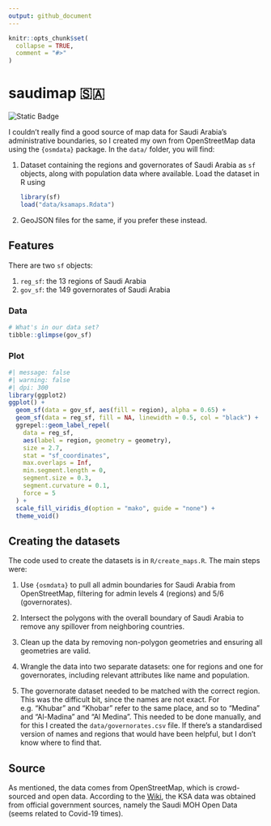 ```yaml
---
output: github_document
---
```


<!-- README.md is generated from README.Rmd. Please edit that file -->

```r
knitr::opts_chunk$set(
  collapse = TRUE,
  comment = "#>"
)
```

# saudimap 🇸🇦

<!-- badges: start -->
![Static Badge](https://img.shields.io/badge/yalla-saudiya-green?labelColor=EDDAAB&color=%230f6b3a)
<!-- badges: end -->

I couldn't really find a good source of map data for Saudi Arabia's administrative boundaries, so I created my own from OpenStreetMap data using the `{osmdata}` package. In the `data/` folder, you will find:

1. Dataset containing the regions and governorates of Saudi Arabia as `sf` objects, along with population data where available. Load the dataset in R using

   ```r
   library(sf)
   load("data/ksamaps.Rdata")
   ```

2. GeoJSON files for the same, if you prefer these instead. 

## Features

There are two `sf` objects:

1. `reg_sf`: the 13 regions of Saudi Arabia 
2. `gov_sf`: the 149 governorates of Saudi Arabia 

### Data

```r
# What's in our data set?
tibble::glimpse(gov_sf)
```

### Plot

```r
#| message: false
#| warning: false
#| dpi: 300
library(ggplot2)
ggplot() +
  geom_sf(data = gov_sf, aes(fill = region), alpha = 0.65) +
  geom_sf(data = reg_sf, fill = NA, linewidth = 0.5, col = "black") +
  ggrepel::geom_label_repel(
    data = reg_sf,
    aes(label = region, geometry = geometry),
    size = 2.7,
    stat = "sf_coordinates",
    max.overlaps = Inf,
    min.segment.length = 0,
    segment.size = 0.3,
    segment.curvature = 0.1,
    force = 5
  ) +
  scale_fill_viridis_d(option = "mako", guide = "none") +
  theme_void()
```


## Creating the datasets

The code used to create the datasets is in `R/create_maps.R`. The main steps were:

1. Use `{osmdata}` to pull all admin boundaries for Saudi Arabia from OpenStreetMap, filtering for admin levels 4 (regions) and 5/6 (governorates).

2. Intersect the polygons with the overall boundary of Saudi Arabia to remove any spillover from neighboring countries.

3. Clean up the data by removing non-polygon geometries and ensuring all geometries are valid.

4. Wrangle the data into two separate datasets: one for regions and one for governorates, including relevant attributes like name and population. 

5. The governorate dataset needed to be matched with the correct region. This was the difficult bit, since the names are not exact. For e.g. "Khubar" and "Khobar" refer to the same place, and so to "Medina" and "Al-Madina" and "Al Medina". This needed to be done manually, and for this I created the `data/governorates.csv` file. If there's a standardised version of names and regions that would have been helpful, but I don't know where to find that. 

## Source

As mentioned, the data comes from OpenStreetMap, which is crowd-sourced and open data. According to the [Wiki](https://wiki.openstreetmap.org/wiki/Saudi_Arabia/Admin_Boundaries_of_Regions_and_Governorates_Import), the KSA data was obtained from official government sources, namely the Saudi MOH Open Data (seems related to Covid-19 times).

















